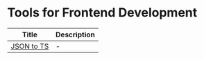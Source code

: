 # Tools for Frontend Development

| Title                                                    | Description |
| -------------------------------------------------------- | ----------- |
| [JSON to TS](https://transform.tools/json-to-typescript) | -           |
